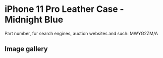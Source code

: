 
# iPhone 11 Pro Leather Case - Midnight Blue

Part number, for search engines, auction websites and such: MWYG2ZM/A

## Image gallery

<div style={{ width: "768px" }}>
  <GalleryComponent
    images={[
      {
        original: "/everysource/MWYG2.png",
        thumbnail: "/everypreview/MWYG2.png",
      },
      {
        original: "/everysource/MWYG2_AV1.png",
        thumbnail: "/everypreview/MWYG2_AV1.png",
      },
      {
        original: "/everysource/MWYG2_AV2.png",
        thumbnail: "/everypreview/MWYG2_AV2.png",
      },
      {
        original: "/everysource/MWYG2_AV3.png",
        thumbnail: "/everypreview/MWYG2_AV3.png",
      },
      {
        original: "/everysource/MWYG2_AV4.png",
        thumbnail: "/everypreview/MWYG2_AV4.png",
      },
      {
        original: "/everysource/MWYG2_AV5.png",
        thumbnail: "/everypreview/MWYG2_AV5.png",
      }
    ]}
  />
</div>